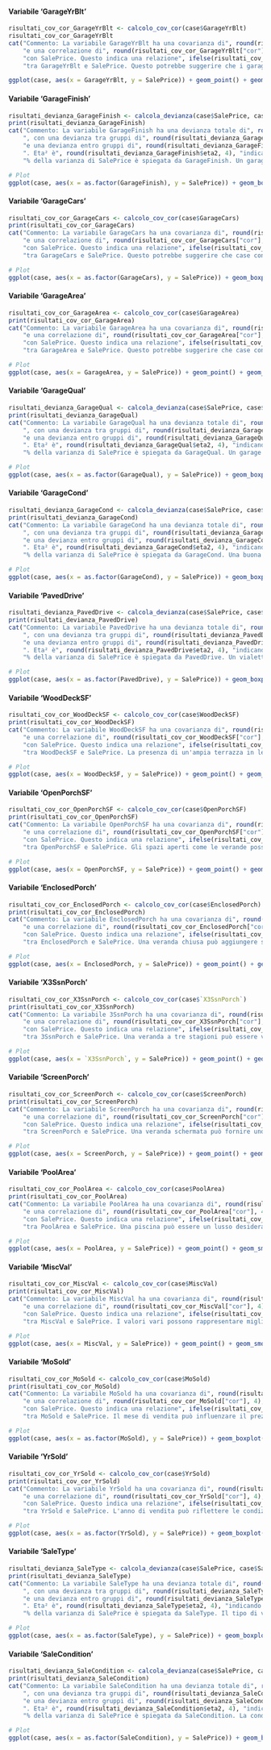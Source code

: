 
#### Variabile 'GarageYrBlt'

```r
risultati_cov_cor_GarageYrBlt <- calcolo_cov_cor(case$GarageYrBlt)
risultati_cov_cor_GarageYrBlt
cat("Commento: La variabile GarageYrBlt ha una covarianza di", round(risultati_cov_cor_GarageYrBlt["cov"], 2), 
    "e una correlazione di", round(risultati_cov_cor_GarageYrBlt["cor"], 4), 
    "con SalePrice. Questo indica una relazione", ifelse(risultati_cov_cor_GarageYrBlt["cor"] > 0, "positiva", "negativa"), 
    "tra GarageYrBlt e SalePrice. Questo potrebbe suggerire che i garage costruiti più recentemente tendono ad essere associati a case con un prezzo di vendita più alto, forse perché indicano una manutenzione più recente e tecnologie più moderne.\n")

ggplot(case, aes(x = GarageYrBlt, y = SalePrice)) + geom_point() + geom_smooth(method = "lm", se = FALSE) + ggtitle("GarageYrBlt vs SalePrice")
```

#### Variabile 'GarageFinish'

```r
risultati_devianza_GarageFinish <- calcola_devianza(case$SalePrice, case$GarageFinish)
print(risultati_devianza_GarageFinish)
cat("Commento: La variabile GarageFinish ha una devianza totale di", round(risultati_devianza_GarageFinish$devianza_totale, 2), 
    ", con una devianza tra gruppi di", round(risultati_devianza_GarageFinish$devianza_tra_gruppi, 2), 
    "e una devianza entro gruppi di", round(risultati_devianza_GarageFinish$devianza_entro_gruppi, 2), 
    ". Eta² è", round(risultati_devianza_GarageFinish$eta2, 4), "indicando che il", round(risultati_devianza_GarageFinish$eta2 * 100, 2), 
    "% della varianza di SalePrice è spiegata da GarageFinish. Un garage finito (o meglio rifinito) potrebbe essere percepito come un segno di qualità e cura della proprietà, contribuendo quindi ad un prezzo di vendita più alto.\n")

# Plot
ggplot(case, aes(x = as.factor(GarageFinish), y = SalePrice)) + geom_boxplot() + ggtitle("GarageFinish vs SalePrice")
```

#### Variabile 'GarageCars'

```r
risultati_cov_cor_GarageCars <- calcolo_cov_cor(case$GarageCars)
print(risultati_cov_cor_GarageCars)
cat("Commento: La variabile GarageCars ha una covarianza di", round(risultati_cov_cor_GarageCars["cov"], 2), 
    "e una correlazione di", round(risultati_cov_cor_GarageCars["cor"], 4), 
    "con SalePrice. Questo indica una relazione", ifelse(risultati_cov_cor_GarageCars["cor"] > 0, "positiva", "negativa"), 
    "tra GarageCars e SalePrice. Questo potrebbe suggerire che case con un maggior numero di garage tendono ad avere un prezzo di vendita più alto, forse perché indicano una maggiore capacità di parcheggio e spazio di stoccaggio.\n")

# Plot
ggplot(case, aes(x = as.factor(GarageCars), y = SalePrice)) + geom_boxplot() + ggtitle("GarageCars vs SalePrice")
```

#### Variabile 'GarageArea'

```r
risultati_cov_cor_GarageArea <- calcolo_cov_cor(case$GarageArea)
print(risultati_cov_cor_GarageArea)
cat("Commento: La variabile GarageArea ha una covarianza di", round(risultati_cov_cor_GarageArea["cov"], 2), 
    "e una correlazione di", round(risultati_cov_cor_GarageArea["cor"], 4), 
    "con SalePrice. Questo indica una relazione", ifelse(risultati_cov_cor_GarageArea["cor"] > 0, "positiva", "negativa"), 
    "tra GarageArea e SalePrice. Questo potrebbe suggerire che case con un'area garage più grande tendono ad avere un prezzo di vendita più alto, forse perché indicano una maggiore capacità di parcheggio e spazio di stoccaggio.\n")

# Plot
ggplot(case, aes(x = GarageArea, y = SalePrice)) + geom_point() + geom_smooth(method = "lm", se = FALSE) + ggtitle("GarageArea vs SalePrice")
```

#### Variabile 'GarageQual'

```r
risultati_devianza_GarageQual <- calcola_devianza(case$SalePrice, case$GarageQual)
print(risultati_devianza_GarageQual)
cat("Commento: La variabile GarageQual ha una devianza totale di", round(risultati_devianza_GarageQual$devianza_totale, 2), 
    ", con una devianza tra gruppi di", round(risultati_devianza_GarageQual$devianza_tra_gruppi, 2), 
    "e una devianza entro gruppi di", round(risultati_devianza_GarageQual$devianza_entro_gruppi, 2), 
    ". Eta² è", round(risultati_devianza_GarageQual$eta2, 4), "indicando che il", round(risultati_devianza_GarageQual$eta2 * 100, 2), 
    "% della varianza di SalePrice è spiegata da GarageQual. Un garage di qualità superiore potrebbe essere percepito come un segno di qualità e cura della proprietà, contribuendo quindi ad un prezzo di vendita più alto.\n")

# Plot
ggplot(case, aes(x = as.factor(GarageQual), y = SalePrice)) + geom_boxplot() + ggtitle("GarageQual vs SalePrice")
```

#### Variabile 'GarageCond'

```r
risultati_devianza_GarageCond <- calcola_devianza(case$SalePrice, case$GarageCond)
print(risultati_devianza_GarageCond)
cat("Commento: La variabile GarageCond ha una devianza totale di", round(risultati_devianza_GarageCond$devianza_totale, 2), 
    ", con una devianza tra gruppi di", round(risultati_devianza_GarageCond$devianza_tra_gruppi, 2), 
    "e una devianza entro gruppi di", round(risultati_devianza_GarageCond$devianza_entro_gruppi, 2), 
    ". Eta² è", round(risultati_devianza_GarageCond$eta2, 4), "indicando che il", round(risultati_devianza_GarageCond$eta2 * 100, 2), 
    "% della varianza di SalePrice è spiegata da GarageCond. Una buona condizione del garage è cruciale per la funzionalità e l'estetica della proprietà, influenzando positivamente il prezzo di vendita.\n")

# Plot
ggplot(case, aes(x = as.factor(GarageCond), y = SalePrice)) + geom_boxplot() + ggtitle("GarageCond vs SalePrice")
```

#### Variabile 'PavedDrive'

```r
risultati_devianza_PavedDrive <- calcola_devianza(case$SalePrice, case$PavedDrive)
print(risultati_devianza_PavedDrive)
cat("Commento: La variabile PavedDrive ha una devianza totale di", round(risultati_devianza_PavedDrive$devianza_totale, 2), 
    ", con una devianza tra gruppi di", round(risultati_devianza_PavedDrive$devianza_tra_gruppi, 2), 
    "e una devianza entro gruppi di", round(risultati_devianza_PavedDrive$devianza_entro_gruppi, 2), 
    ". Eta² è", round(risultati_devianza_PavedDrive$eta2, 4), "indicando che il", round(risultati_devianza_PavedDrive$eta2 * 100, 2), 
    "% della varianza di SalePrice è spiegata da PavedDrive. Un vialetto pavimentato può migliorare l'aspetto estetico della casa e la comodità, influenzando così positivamente il prezzo di vendita.\n")

# Plot
ggplot(case, aes(x = as.factor(PavedDrive), y = SalePrice)) + geom_boxplot() + ggtitle("PavedDrive vs SalePrice")
```


#### Variabile 'WoodDeckSF'

```r
risultati_cov_cor_WoodDeckSF <- calcolo_cov_cor(case$WoodDeckSF)
print(risultati_cov_cor_WoodDeckSF)
cat("Commento: La variabile WoodDeckSF ha una covarianza di", round(risultati_cov_cor_WoodDeckSF["cov"], 2), 
    "e una correlazione di", round(risultati_cov_cor_WoodDeckSF["cor"], 4), 
    "con SalePrice. Questo indica una relazione", ifelse(risultati_cov_cor_WoodDeckSF["cor"] > 0, "positiva", "negativa"), 
    "tra WoodDeckSF e SalePrice. La presenza di un'ampia terrazza in legno può essere un fattore attrattivo per gli acquirenti, offrendo spazio all'aperto per il relax e l'intrattenimento, e quindi aumentando il valore della casa.\n")

# Plot
ggplot(case, aes(x = WoodDeckSF, y = SalePrice)) + geom_point() + geom_smooth(method = "lm", se = FALSE) + ggtitle("WoodDeckSF vs SalePrice")
```

#### Variabile 'OpenPorchSF'

```r
risultati_cov_cor_OpenPorchSF <- calcolo_cov_cor(case$OpenPorchSF)
print(risultati_cov_cor_OpenPorchSF)
cat("Commento: La variabile OpenPorchSF ha una covarianza di", round(risultati_cov_cor_OpenPorchSF["cov"], 2), 
    "e una correlazione di", round(risultati_cov_cor_OpenPorchSF["cor"], 4), 
    "con SalePrice. Questo indica una relazione", ifelse(risultati_cov_cor_OpenPorchSF["cor"] > 0, "positiva", "negativa"), 
    "tra OpenPorchSF e SalePrice. Gli spazi aperti come le verande possono migliorare la qualità della vita e l'attrattiva estetica della proprietà, contribuendo a un prezzo di vendita più alto.\n")

# Plot
ggplot(case, aes(x = OpenPorchSF, y = SalePrice)) + geom_point() + geom_smooth(method = "lm", se = FALSE) + ggtitle("OpenPorchSF vs SalePrice")
```


#### Variabile 'EnclosedPorch'

```r
risultati_cov_cor_EnclosedPorch <- calcolo_cov_cor(case$EnclosedPorch)
print(risultati_cov_cor_EnclosedPorch)
cat("Commento: La variabile EnclosedPorch ha una covarianza di", round(risultati_cov_cor_EnclosedPorch["cov"], 2), 
    "e una correlazione di", round(risultati_cov_cor_EnclosedPorch["cor"], 4), 
    "con SalePrice. Questo indica una relazione", ifelse(risultati_cov_cor_EnclosedPorch["cor"] > 0, "positiva", "negativa"), 
    "tra EnclosedPorch e SalePrice. Una veranda chiusa può aggiungere spazio utilizzabile alla casa e offrire protezione dagli elementi atmosferici, rendendo la proprietà più preziosa.\n")

# Plot
ggplot(case, aes(x = EnclosedPorch, y = SalePrice)) + geom_point() + geom_smooth(method = "lm", se = FALSE) + ggtitle("EnclosedPorch vs SalePrice")
```

#### Variabile 'X3SsnPorch'

```r
risultati_cov_cor_X3SsnPorch <- calcolo_cov_cor(case$`X3SsnPorch`)
print(risultati_cov_cor_X3SsnPorch)
cat("Commento: La variabile 3SsnPorch ha una covarianza di", round(risultati_cov_cor_X3SsnPorch["cov"], 2), 
    "e una correlazione di", round(risultati_cov_cor_X3SsnPorch["cor"], 4), 
    "con SalePrice. Questo indica una relazione", ifelse(risultati_cov_cor_X3SsnPorch["cor"] > 0, "positiva", "negativa"), 
    "tra 3SsnPorch e SalePrice. Una veranda a tre stagioni può essere vista come un valore aggiunto, offrendo un'area utilizzabile per gran parte dell'anno e aumentando così il valore della proprietà.\n")

# Plot
ggplot(case, aes(x = `X3SsnPorch`, y = SalePrice)) + geom_point() + geom_smooth(method = "lm", se = FALSE) + ggtitle("3SsnPorch vs SalePrice")
```

#### Variabile 'ScreenPorch'

```r
risultati_cov_cor_ScreenPorch <- calcolo_cov_cor(case$ScreenPorch)
print(risultati_cov_cor_ScreenPorch)
cat("Commento: La variabile ScreenPorch ha una covarianza di", round(risultati_cov_cor_ScreenPorch["cov"], 2), 
    "e una correlazione di", round(risultati_cov_cor_ScreenPorch["cor"], 4), 
    "con SalePrice. Questo indica una relazione", ifelse(risultati_cov_cor_ScreenPorch["cor"] > 0, "positiva", "negativa"), 
    "tra ScreenPorch e SalePrice. Una veranda schermata può fornire uno spazio esterno, migliorando la qualità della vita e il valore della casa.\n")

# Plot
ggplot(case, aes(x = ScreenPorch, y = SalePrice)) + geom_point() + geom_smooth(method = "lm", se = FALSE) + ggtitle("ScreenPorch vs SalePrice")
```

#### Variabile 'PoolArea'

```r
risultati_cov_cor_PoolArea <- calcolo_cov_cor(case$PoolArea)
print(risultati_cov_cor_PoolArea)
cat("Commento: La variabile PoolArea ha una covarianza di", round(risultati_cov_cor_PoolArea["cov"], 2), 
    "e una correlazione di", round(risultati_cov_cor_PoolArea["cor"], 4), 
    "con SalePrice. Questo indica una relazione", ifelse(risultati_cov_cor_PoolArea["cor"] > 0, "positiva", "negativa"), 
    "tra PoolArea e SalePrice. Una piscina può essere un lusso desiderabile in una proprietà, contribuendo significativamente al prezzo di vendita, anche se questo può variare a seconda della località.\n")

# Plot
ggplot(case, aes(x = PoolArea, y = SalePrice)) + geom_point() + geom_smooth(method = "lm", se = FALSE) + ggtitle("PoolArea vs SalePrice")
```

#### Variabile 'MiscVal'

```r
risultati_cov_cor_MiscVal <- calcolo_cov_cor(case$MiscVal)
print(risultati_cov_cor_MiscVal)
cat("Commento: La variabile MiscVal ha una covarianza di", round(risultati_cov_cor_MiscVal["cov"], 2), 
    "e una correlazione di", round(risultati_cov_cor_MiscVal["cor"], 4), 
    "con SalePrice. Questo indica una relazione", ifelse(risultati_cov_cor_MiscVal["cor"] > 0, "positiva", "negativa"), 
    "tra MiscVal e SalePrice. I valori vari possono rappresentare miglioramenti o caratteristiche aggiuntive della proprietà che non rientrano nelle categorie standard, influenzando così il prezzo di vendita.\n")

# Plot
ggplot(case, aes(x = MiscVal, y = SalePrice)) + geom_point() + geom_smooth(method = "lm", se = FALSE) + ggtitle("MiscVal vs SalePrice")
```

#### Variabile 'MoSold'

```r
risultati_cov_cor_MoSold <- calcolo_cov_cor(case$MoSold)
print(risultati_cov_cor_MoSold)
cat("Commento: La variabile MoSold ha una covarianza di", round(risultati_cov_cor_MoSold["cov"], 2), 
    "e una correlazione di", round(risultati_cov_cor_MoSold["cor"], 4), 
    "con SalePrice. Questo indica una relazione", ifelse(risultati_cov_cor_MoSold["cor"] > 0, "positiva", "negativa"), 
    "tra MoSold e SalePrice. Il mese di vendita può influenzare il prezzo di vendita a causa della stagionalità del mercato immobiliare, con certi mesi che potrebbero avere una domanda più alta e quindi prezzi più alti.\n")

# Plot
ggplot(case, aes(x = as.factor(MoSold), y = SalePrice)) + geom_boxplot() + ggtitle("MoSold vs SalePrice")
```

#### Variabile 'YrSold'

```r
risultati_cov_cor_YrSold <- calcolo_cov_cor(case$YrSold)
print(risultati_cov_cor_YrSold)
cat("Commento: La variabile YrSold ha una covarianza di", round(risultati_cov_cor_YrSold["cov"], 2), 
    "e una correlazione di", round(risultati_cov_cor_YrSold["cor"], 4), 
    "con SalePrice. Questo indica una relazione", ifelse(risultati_cov_cor_YrSold["cor"] > 0, "positiva", "negativa"), 
    "tra YrSold e SalePrice. L'anno di vendita può riflettere le condizioni economiche generali e le tendenze del mercato immobiliare, influenzando i prezzi di vendita.\n")

# Plot
ggplot(case, aes(x = as.factor(YrSold), y = SalePrice)) + geom_boxplot() + ggtitle("YrSold vs SalePrice")
```

#### Variabile 'SaleType'

```r
risultati_devianza_SaleType <- calcola_devianza(case$SalePrice, case$SaleType)
print(risultati_devianza_SaleType)
cat("Commento: La variabile SaleType ha una devianza totale di", round(risultati_devianza_SaleType$devianza_totale, 2), 
    ", con una devianza tra gruppi di", round(risultati_devianza_SaleType$devianza_tra_gruppi, 2), 
    "e una devianza entro gruppi di", round(risultati_devianza_SaleType$devianza_entro_gruppi, 2), 
    ". Eta² è", round(risultati_devianza_SaleType$eta2, 4), "indicando che il", round(risultati_devianza_SaleType$eta2 * 100, 2), 
    "% della varianza di SalePrice è spiegata da SaleType. Il tipo di vendita può influenzare il prezzo di vendita, con vendite all'asta o forzate che potrebbero portare a prezzi più bassi rispetto a vendite tradizionali.\n")

# Plot
ggplot(case, aes(x = as.factor(SaleType), y = SalePrice)) + geom_boxplot() + ggtitle("SaleType vs SalePrice")
```

#### Variabile 'SaleCondition'

```r
risultati_devianza_SaleCondition <- calcola_devianza(case$SalePrice, case$SaleCondition)
print(risultati_devianza_SaleCondition)
cat("Commento: La variabile SaleCondition ha una devianza totale di", round(risultati_devianza_SaleCondition$devianza_totale, 2), 
    ", con una devianza tra gruppi di", round(risultati_devianza_SaleCondition$devianza_tra_gruppi, 2), 
    "e una devianza entro gruppi di", round(risultati_devianza_SaleCondition$devianza_entro_gruppi, 2), 
    ". Eta² è", round(risultati_devianza_SaleCondition$eta2, 4), "indicando che il", round(risultati_devianza_SaleCondition$eta2 * 100, 2), 
    "% della varianza di SalePrice è spiegata da SaleCondition. La condizione di vendita può influenzare il prezzo di vendita, con vendite come le foreclosures che potrebbero portare a prezzi più bassi rispetto a vendite tradizionali.\n")

# Plot
ggplot(case, aes(x = as.factor(SaleCondition), y = SalePrice)) + geom_boxplot() + ggtitle("SaleCondition vs SalePrice")
```

